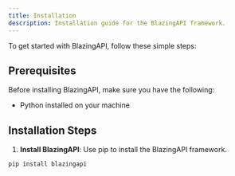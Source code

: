 ```yaml
---
title: Installation
description: Installation guide for the BlazingAPI framework.
---
```


To get started with BlazingAPI, follow these simple steps:

## Prerequisites

Before installing BlazingAPI, make sure you have the following:

- Python installed on your machine

## Installation Steps

1. **Install BlazingAPI**: Use pip to install the BlazingAPI framework.

```bash
pip install blazingapi
